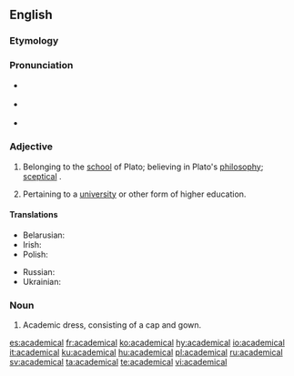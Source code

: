 ==English==

===Etymology===
{{suffix|academic|al|t2=related to|lang=en}}

===Pronunciation===
* {{a|RP}} {{IPA|/ˌæk.əˈdɛm.ɪ.kl̩/|lang=en}}
* {{a|US}} {{IPA|/ˌæk.əˈdɛm.ɪ.kl̩/|lang=en}}
* {{rhymes|ɛmɪkəl|lang=en}}

===Adjective===
{{head|en|adjective}}
# {{label|en|rare}} Belonging to the [[school]] of Plato; believing in Plato's [[philosophy]]; [[sceptical]] <!-- ??? But Plato was no skeptic -->. {{defdate|First attested in the late 16th century.}}
# Pertaining to a [[university]] or other form of higher education. {{defdate|First attested in the late 16th century.}}

====Translations====
{{trans-top|Pertaining to a university or other form of higher education}}
* Belarusian: {{t|be|акадэмі́чны|m|sc=Cyrl}}
* Irish: {{t|ga|ollscolach}}
* Polish: {{t+|pl|akademicki}}
{{trans-mid}}
* Russian: {{t+|ru|академи́ческий|m}}
* Ukrainian: {{t+|uk|академі́чний|m|sc=Cyrl}}
{{trans-bottom}}

===Noun===
{{en-noun}}

# {{label|en|pluralonly}} Academic dress, consisting of a cap and gown. {{defdate|First attested in the early 19th century.}}

[[es:academical]]
[[fr:academical]]
[[ko:academical]]
[[hy:academical]]
[[io:academical]]
[[it:academical]]
[[ku:academical]]
[[hu:academical]]
[[pl:academical]]
[[ru:academical]]
[[sv:academical]]
[[ta:academical]]
[[te:academical]]
[[vi:academical]]